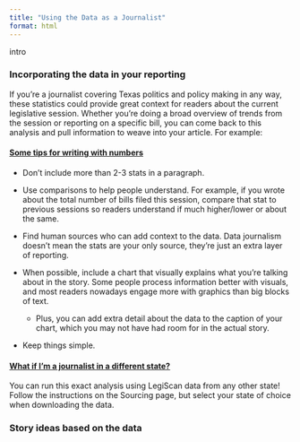 ```yaml
---
title: "Using the Data as a Journalist"
format: html
---
```


intro

### Incorporating the data in your reporting

If you're a journalist covering Texas politics and policy making in any way, these statistics could provide great context for readers about the current legislative session. Whether you're doing a broad overview of trends from the session or reporting on a specific bill, you can come back to this analysis and pull information to weave into your article. For example:

#### [Some tips for writing with numbers]{.underline}

-   Don't include more than 2-3 stats in a paragraph.

-   Use comparisons to help people understand. For example, if you wrote about the total number of bills filed this session, compare that stat to previous sessions so readers understand if much higher/lower or about the same.

-   Find human sources who can add context to the data. Data journalism doesn't mean the stats are your only source, they're just an extra layer of reporting.

-   When possible, include a chart that visually explains what you're talking about in the story. Some people process information better with visuals, and most readers nowadays engage more with graphics than big blocks of text.

    -   Plus, you can add extra detail about the data to the caption of your chart, which you may not have had room for in the actual story.

-   Keep things simple.

#### [What if I'm a journalist in a different state?]{.underline}

You can run this exact analysis using LegiScan data from any other state! Follow the instructions on the Sourcing page, but select your state of choice when downloading the data.

### Story ideas based on the data
